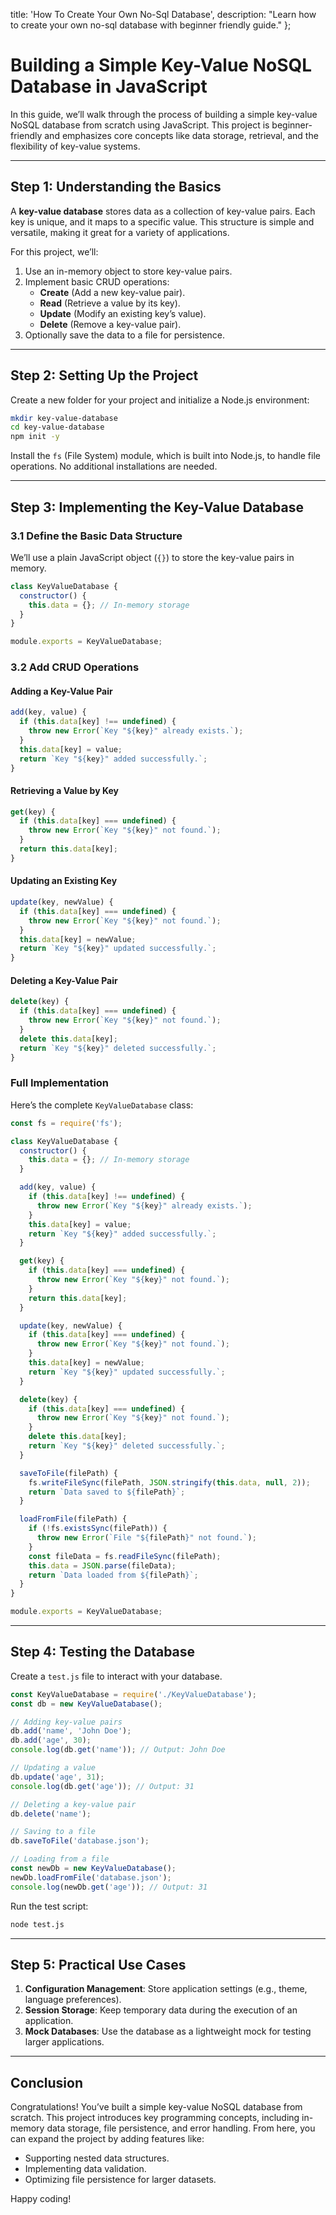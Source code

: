  title: 'How To Create Your Own No-Sql Database',
  description: "Learn how to create your own no-sql database with beginner friendly guide."
};

# Building a Simple Key-Value NoSQL Database in JavaScript

In this guide, we’ll walk through the process of building a simple key-value NoSQL database from scratch using JavaScript. This project is beginner-friendly and emphasizes core concepts like data storage, retrieval, and the flexibility of key-value systems.

---

## Step 1: Understanding the Basics

A **key-value database** stores data as a collection of key-value pairs. Each key is unique, and it maps to a specific value. This structure is simple and versatile, making it great for a variety of applications.

For this project, we’ll:
1. Use an in-memory object to store key-value pairs.
2. Implement basic CRUD operations:
   - **Create** (Add a new key-value pair).
   - **Read** (Retrieve a value by its key).
   - **Update** (Modify an existing key’s value).
   - **Delete** (Remove a key-value pair).
3. Optionally save the data to a file for persistence.

---

## Step 2: Setting Up the Project

Create a new folder for your project and initialize a Node.js environment:

```bash
mkdir key-value-database
cd key-value-database
npm init -y
```

Install the `fs` (File System) module, which is built into Node.js, to handle file operations. No additional installations are needed.

---

## Step 3: Implementing the Key-Value Database

### 3.1 Define the Basic Data Structure

We’ll use a plain JavaScript object (`{}`) to store the key-value pairs in memory.

```javascript
class KeyValueDatabase {
  constructor() {
    this.data = {}; // In-memory storage
  }
}

module.exports = KeyValueDatabase;
```

### 3.2 Add CRUD Operations

#### Adding a Key-Value Pair

```javascript
add(key, value) {
  if (this.data[key] !== undefined) {
    throw new Error(`Key "${key}" already exists.`);
  }
  this.data[key] = value;
  return `Key "${key}" added successfully.`;
}
```

#### Retrieving a Value by Key

```javascript
get(key) {
  if (this.data[key] === undefined) {
    throw new Error(`Key "${key}" not found.`);
  }
  return this.data[key];
}
```

#### Updating an Existing Key

```javascript
update(key, newValue) {
  if (this.data[key] === undefined) {
    throw new Error(`Key "${key}" not found.`);
  }
  this.data[key] = newValue;
  return `Key "${key}" updated successfully.`;
}
```

#### Deleting a Key-Value Pair

```javascript
delete(key) {
  if (this.data[key] === undefined) {
    throw new Error(`Key "${key}" not found.`);
  }
  delete this.data[key];
  return `Key "${key}" deleted successfully.`;
}
```

### Full Implementation

Here’s the complete `KeyValueDatabase` class:

```javascript
const fs = require('fs');

class KeyValueDatabase {
  constructor() {
    this.data = {}; // In-memory storage
  }

  add(key, value) {
    if (this.data[key] !== undefined) {
      throw new Error(`Key "${key}" already exists.`);
    }
    this.data[key] = value;
    return `Key "${key}" added successfully.`;
  }

  get(key) {
    if (this.data[key] === undefined) {
      throw new Error(`Key "${key}" not found.`);
    }
    return this.data[key];
  }

  update(key, newValue) {
    if (this.data[key] === undefined) {
      throw new Error(`Key "${key}" not found.`);
    }
    this.data[key] = newValue;
    return `Key "${key}" updated successfully.`;
  }

  delete(key) {
    if (this.data[key] === undefined) {
      throw new Error(`Key "${key}" not found.`);
    }
    delete this.data[key];
    return `Key "${key}" deleted successfully.`;
  }

  saveToFile(filePath) {
    fs.writeFileSync(filePath, JSON.stringify(this.data, null, 2));
    return `Data saved to ${filePath}`;
  }

  loadFromFile(filePath) {
    if (!fs.existsSync(filePath)) {
      throw new Error(`File "${filePath}" not found.`);
    }
    const fileData = fs.readFileSync(filePath);
    this.data = JSON.parse(fileData);
    return `Data loaded from ${filePath}`;
  }
}

module.exports = KeyValueDatabase;
```

---

## Step 4: Testing the Database

Create a `test.js` file to interact with your database.

```javascript
const KeyValueDatabase = require('./KeyValueDatabase');
const db = new KeyValueDatabase();

// Adding key-value pairs
db.add('name', 'John Doe');
db.add('age', 30);
console.log(db.get('name')); // Output: John Doe

// Updating a value
db.update('age', 31);
console.log(db.get('age')); // Output: 31

// Deleting a key-value pair
db.delete('name');

// Saving to a file
db.saveToFile('database.json');

// Loading from a file
const newDb = new KeyValueDatabase();
newDb.loadFromFile('database.json');
console.log(newDb.get('age')); // Output: 31
```

Run the test script:

```bash
node test.js
```

---

## Step 5: Practical Use Cases

1. **Configuration Management**: Store application settings (e.g., theme, language preferences).
2. **Session Storage**: Keep temporary data during the execution of an application.
3. **Mock Databases**: Use the database as a lightweight mock for testing larger applications.

---

## Conclusion

Congratulations! You’ve built a simple key-value NoSQL database from scratch. This project introduces key programming concepts, including in-memory data storage, file persistence, and error handling. From here, you can expand the project by adding features like:

- Supporting nested data structures.
- Implementing data validation.
- Optimizing file persistence for larger datasets.

Happy coding!

